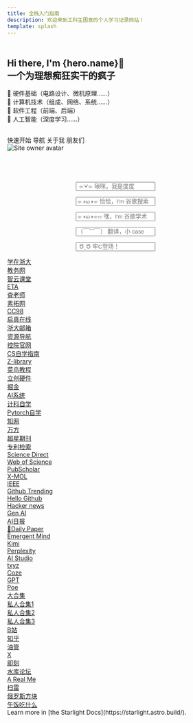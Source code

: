 ```yaml
---
title: 全栈入门指南 
description: 欢迎来到工科生困意的个人学习记录网站！
template: splash
---
```


<div class="lg:-mt-16 lg:h-[500px] lg:min-h-[500px]">
  <div
    class="relative max-w-[1300px] mx-auto h-full px-4 grid lg:grid-cols-2  items-start justify-items-center" style="margin-top: 10%;"
  >
    <div class="mt-[120px] lg:mt-0 max-w-[590px]">
      <h2 class="text-1xl text-center lg:text-left text-balance">
        Hi there, I'm <Highlight class="font-bold">{hero.name}</Highlight>🥰<br />一个<Highlight class="font-bold">为理想痴狂实干</Highlight>的疯子
      </h2>
      <div class="text-sm text-secondary mt-3 text-center lg:text-left">
        🔴 硬件基础（电路设计、微机原理……）<br />🔴 计算机技术（组成、网络、系统……）<br />🔴 软件工程（前端、后端）<br />🔴 人工智能（深度学习……）
      </div>
	  <div class="container-icon">
		<a href="https://space.bilibili.com/3546706348084176" style="padding: 20px;font-size: 24px;text-decoration: none;" className="iconfont icon-bilibili"></a>
		<a href="https://github.com/maindraster" style="padding: 20px;font-size: 24px;text-decoration: none;" className="iconfont icon-github"></a>
		<a href="https://www.zhihu.com/people/wen-dao-81-2-70" style="padding: 20px;font-size: 24px;text-decoration: none;" className="iconfont icon-zhihu"></a>
		</div>
		<LinkButton href="/zero2hero/">快速开始</LinkButton>	  
		<LinkButton href="/#nav" variant="secondary">导航</LinkButton>
		<LinkButton href="/zero2hero/#关于我" variant="minimal" icon="external" >关于我</LinkButton>
		<LinkButton href="/friend/" variant="minimal" icon="external" >朋友们</LinkButton>
    </div>
    <div class="mt-20 lg:mt-0">
      <div
        class="size-[200px] lg:size-[300px] rounded-full overflow-hidden border border-primary bg-zinc-100 dark:bg-zinc-800"
      >
        <img class="size-full" src={author.avatar} alt="Site owner avatar" loading="lazy" />
      </div>
    </div>
  </div>
</div>

<br></br>
<h3 id="nav"></h3>
<Tabs>
	<TabItem label="百度">
	<center>
	<form class="search-container-b" action="https://www.baidu.com/s" method="get" target="_blank">
		<input id="searchQuery" class="search-input-b" type="text" name="wd" placeholder=" ⌯'▾'⌯ 啾咪，我是度度" required/>
	</form>
	</center>
 	</TabItem>
	<TabItem label="谷歌">
	<center>
	<form class="search-container-b" action="https://www.google.com/search?" method="get" target="_blank">
  		<input id="searchQuery" class="search-input-b" type="text" name="q" placeholder="⌯◑ω◑⌯ 恰恰，I'm 谷歌搜索" required/>
	</form>
	</center>
 	</TabItem>
	<TabItem label="谷歌学术">
	<center>
	<form class="search-container-b" action="https://scholar.google.com/scholar?hl=zh-CN&as_sdt=0%2C3&" method="get" target="_blank">
  		<input id="searchQuery" class="search-input-b" type="text" name="q" placeholder="⌯◑ω◑⌯ಣ 嘿，I'm 谷歌学术" required/>
	</form>
	</center>
 	</TabItem>
	<TabItem label="百度翻译">
	<center>
	<form class="search-container-b" action="https://fanyi.baidu.com/mtpe-individual/multimodal" method="get" target="_blank">
  		<input id="searchQuery" class="search-input-b" type="text" name="query" placeholder="（￣︶￣） 翻译，小 case" required/>
	</form>
	</center>
 	</TabItem>
	<TabItem label="CSDN">
	<center>
	<form class="search-container-b" action="https://so.csdn.net/so/search?" method="get" target="_blank">
  		<input id="searchQuery" class="search-input-b" type="text" name="q" placeholder=" Ծ‸Ծ 牢C登场！" required/>
	</form>
	</center>
 	</TabItem>
</Tabs>
<CardGrid >
	<Card title="🏫 学校官网">
	<div class="container-b not-content" >
		<div class="row-b"> 
			<div class="button-cell"><a href="https://courses.zju.edu.cn/user/index" target="_blank" class="button">学在浙大</a></div>
			<div class="button-cell"><a href="http://zdbk.zju.edu.cn/" target="_blank" class="button">教务网</a></div>
			<div class="button-cell"><a href="http://zdbk.zju.edu.cn/" target="_blank" class="button">智云课堂</a></div>
			<div class="button-cell"><a href="http://eta.zju.edu.cn/" target="_blank" class="button">ETA</a></div>
		</div>
		<div class="row-b"> 
			<div class="button-cell"><a href="https://chalaoshi.buzz/" target="_blank" class="button">査老师</a></div>
			<div class="button-cell"><a href="http://sztz.zju.edu.cn/dekt/#/index/main" target="_blank" class="button">素拓网</a></div>
			<div class="button-cell"><a href="https://www.cc98.org/" target="_blank" class="button">CC98</a></div>
			<div class="button-cell"><a href="https://qzonline.zju.edu.cn/" target="_blank" class="button">启真在线</a></div>
		</div>
		<div class="row-b"> 
			<div class="button-cell"><a href="https://zjuem.zju.edu.cn/"target="_blank" class="button">浙大邮箱</a></div>
			<div class="button-cell"><a href="https://ms.zju.edu.cn/portal/#!/service" target="_blank" class="button">资源导航</a></div>
			<div class="button-cell"><a href="http://www.cse.zju.edu.cn/"target="_blank" class="button">控院官网</a></div>
			</div>
		</div>
	</Card>
	<Card title="🍖 杂食自学">
		<div class="container-b not-content" >
		<div class="row-b"> 
			<div class="button-cell"><a href="https://csdiy.wiki/" target="_blank" class="button">CS自学指南</a></div>
			<div class="button-cell"><a href="https://zh.singlelogin.re/" target="_blank" class="button">Z-library</a></div>
			<div class="button-cell"><a href="https://www.runoob.com/" target="_blank" class="button">菜鸟教程</a></div>
		</div>
		<div class="row-b"> 
			<div class="button-cell"><a href="https://oshwhub.com/" target="_blank" class="button">立创硬件</a></div>
			<div class="button-cell"><a href="https://juejin.cn/"target="_blank" class="button">掘金</a></div>
		</div>
		<div class="row-b"> 
			<div class="button-cell"><a href="https://github.com/chenzomi12/AISystem" target="_blank" class="button">AI系统</a></div>
			<div class="button-cell"><a href="https://github.com/ossu/computer-science" target="_blank" class="button">计科自学</a></div>
			<div class="button-cell"><a href="https://www.learnpytorch.io/00_pytorch_fundamentals/#exercises" target="_blank" class="button">Pytorch自学</a></div>
		</div>
		</div>
	</Card>
	<Card title="🧑‍🔧 科研学术">
		<div class="container-b not-content" >
		<div class="row-b"> 
			<div class="button-cell"><a href="https://www.cnki.net/" target="_blank" class="button">知网</a></div>
			<div class="button-cell"><a href="https://www.wanfangdata.com.cn/index.html" target="_blank" class="button">万方</a></div>
			<div class="button-cell"><a href="https://qikan.chaoxing.com/" target="_blank" class="button">超星期刊</a></div>
			<div class="button-cell"><a href="https://pss-system.cponline.cnipa.gov.cn/"target="_blank" class="button">专利检索</a></div>
		</div>
		<div class="row-b"> 
			<div class="button-cell"><a href="https://www.sciencedirect.com/" target="_blank" class="button">Science Direct</a></div>
			<div class="button-cell"><a href="https://www.webofscience.com/wos/"target="_blank" class="button">Web of Science</a></div>
		</div>
		<div class="row-b"> 
			<div class="button-cell"><a href="https://pubscholar.cn/" target="_blank" class="button">PubScholar</a></div>
			<div class="button-cell"><a href="https://www.x-mol.com/" target="_blank" class="button">X-MOL</a></div>
			<div class="button-cell"><a href="https://ieeexplore.ieee.org/" target="_blank" class="button">IEEE</a></div>		
		</div>
		</div>
	</Card>
	<Card title="🚀 技术前沿">
		<div class="container-b not-content" >
		<div class="row-b"> 
			<div class="button-cell"><a href="https://github.com/trending" target="_blank" class="button">Github Trending</a></div>
			<div class="button-cell"><a href="https://hellogithub.com/" target="_blank" class="button">Hello Github</a></div>
		</div>
		<div class="row-b"> 
			<div class="button-cell"><a href="https://news.ycombinator.com/" target="_blank" class="button">Hacker news</a></div>
			<div class="button-cell"><a href="https://github.com/aishwaryanr/awesome-generative-ai-guide" target="_blank" class="button">Gen AI</a></div>
			<div class="button-cell"><a href="https://gorden-sun.notion.site/527689cd2b294e60912f040095e803c5?v=4f6cc12006c94f47aee4dc909511aeb5" target="_blank" class="button">AI日报</a></div>
		</div>
		<div class="row-b">
			<div class="button-cell"><a href="https://huggingface.co/spaces/hysts/daily-papers" target="_blank" class="button">🤗Daily Paper</a></div>
			<div class="button-cell"><a href="https://www.emergentmind.com/"target="_blank" class="button">Emergent Mind</a></div>
			</div>
		</div>
	</Card>
	<Card title="🤖 AI工具">
		<div class="container-b not-content" >
		<div class="row-b">
			<div class="button-cell"><a href="https://kimi.moonshot.cn/" target="_blank" class="button">Kimi</a></div>
			<div class="button-cell"><a href="https://www.perplexity.ai/" target="_blank" class="button">Perplexity</a></div>
			<div class="button-cell"><a href="https://aistudio.google.com/" target="_blank" class="button">AI Studio</a></div>
			<div class="button-cell"><a href="https://www.txyz.ai/" target="_blank" class="button">txyz</a></div>
		</div>
		<div class="row-b"> 
			<div class="button-cell"><a href="https://www.coze.com/" target="_blank" class="button">Coze</a></div>
			<div class="button-cell"><a href="https://chatgpt.com/"target="_blank" class="button">GPT</a></div>
			<div class="button-cell"><a href="https://poe.com/" target="_blank" class="button">Poe</a></div>
			<div class="button-cell"><a href="https://hf0y97ff1r.feishu.cn/wiki/wikcnZAXTZVOAT7r0mVSgfu0gJd?table=tblmfdJ2RV4crFVv&view=vewUrumvXk" target="_blank" class="button">大合集</a></div>
		</div>
		<div class="row-b">
			<div class="button-cell"><a href="https://yicha.notion.site/YICHA-AI-c99d3324f868459a8eaa65dc13ba5ec6" target="_blank" class="button">私人合集1</a></div>
			<div class="button-cell"><a href="https://www.yanweb.top/more/ai/" target="_blank" class="button">私人合集2</a></div>
			<div class="button-cell"><a href="https://xdkkkgyt8c.feishu.cn/wiki/AFx8wob4FiLGazk2jV1ciCcunDb" target="_blank" class="button">私人合集3</a></div>
		</div>
		</div>
	</Card>
	<Card title="🎮 媒体休闲">
		<div class="container-b not-content" >
		<div class="row-b"> 
			<div class="button-cell"><a href="https://www.bilibili.com/" target="_blank" class="button">B站</a></div>
			<div class="button-cell"><a href="https://www.zhihu.com/" target="_blank" class="button">知乎</a></div>
			<div class="button-cell"><a href="https://www.youtube.com" target="_blank" class="button">油管</a></div>
			<div class="button-cell"><a href="https://x.com/" target="_blank" class="button">X</a></div>
		</div>
		<div class="row-b"> 
			<div class="button-cell"><a href="https://web.okjike.com/" target="_blank" class="button">即刻</a></div>
			<div class="button-cell"><a href="http://www.shuiku.cc/mulu/1172.html" target="_blank" class="button">水库论坛</a></div>
			<div class="button-cell"><a href="https://www.arealme.com/" target="_blank" class="button">A Real Me</a></div>
		</div>
		<div class="row-b"> 
			<div class="button-cell"><a href="https://minesweeper.one/%E6%89%AB%E9%9B%B7/"target="_blank" class="button">扫雷</a></div>
			<div class="button-cell"><a href="https://chvin.github.io/react-tetris/"target="_blank" class="button">俄罗斯方块</a></div>
			<div class="button-cell"><a href="https://cuijiahua.com/eat/"target="_blank" class="button">午饭吃什么</a></div>
		</div>
		</div>
	</Card>
	<Card title="Read the docs">
		Learn more in [the Starlight Docs](https://starlight.astro.build/).
	</Card>
</CardGrid>


<div class="not-content">
<script src="https://lytoday.lylme.com/"></script>
</div>